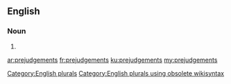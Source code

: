 ==English==

===Noun===
{{head|en}}

# {{plural of|prejudgement}}

[[Category:English plurals]][[Category:English plurals using obsolete wikisyntax]]

[[ar:prejudgements]]
[[fr:prejudgements]]
[[ku:prejudgements]]
[[my:prejudgements]]